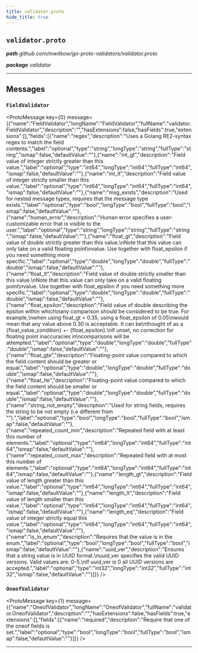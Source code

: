 ```yaml
---
title: validator.proto
hide_title: true
---
```



## `validator.proto`
_**path** github.com/mwitkow/go-proto-validators/validator.proto_

_**package** validator_



---

## Messages


### `FieldValidator`
<ProtoMessage key={0} message={{"name":"FieldValidator","longName":"FieldValidator","fullName":"validator.FieldValidator","description":"","hasExtensions":false,"hasFields":true,"extensions":[],"fields":[{"name":"regex","description":"Uses a Golang RE2-syntax regex to match the field contents.","label":"optional","type":"string","longType":"string","fullType":"string","ismap":false,"defaultValue":""},{"name":"int_gt","description":"Field value of integer strictly greater than this value.","label":"optional","type":"int64","longType":"int64","fullType":"int64","ismap":false,"defaultValue":""},{"name":"int_lt","description":"Field value of integer strictly smaller than this value.","label":"optional","type":"int64","longType":"int64","fullType":"int64","ismap":false,"defaultValue":""},{"name":"msg_exists","description":"Used for nested message types, requires that the message type exists.","label":"optional","type":"bool","longType":"bool","fullType":"bool","ismap":false,"defaultValue":""},{"name":"human_error","description":"Human error specifies a user-customizable error that is visible to the user.","label":"optional","type":"string","longType":"string","fullType":"string","ismap":false,"defaultValue":""},{"name":"float_gt","description":"Field value of double strictly greater than this value.\nNote that this value can only take on a valid floating point\nvalue. Use together with float_epsilon if you need something more specific.","label":"optional","type":"double","longType":"double","fullType":"double","ismap":false,"defaultValue":""},{"name":"float_lt","description":"Field value of double strictly smaller than this value.\nNote that this value can only take on a valid floating point\nvalue. Use together with float_epsilon if you need something more specific.","label":"optional","type":"double","longType":"double","fullType":"double","ismap":false,"defaultValue":""},{"name":"float_epsilon","description":"Field value of double describing the epsilon within which\nany comparison should be considered to be true. For example,\nwhen using float_gt = 0.35, using a float_epsilon of 0.05\nwould mean that any value above 0.30 is acceptable. It can be\nthought of as a {float_value_condition} +- {float_epsilon}.\nIf unset, no correction for floating point inaccuracies in\ncomparisons will be attempted.","label":"optional","type":"double","longType":"double","fullType":"double","ismap":false,"defaultValue":""},{"name":"float_gte","description":"Floating-point value compared to which the field content should be greater or equal.","label":"optional","type":"double","longType":"double","fullType":"double","ismap":false,"defaultValue":""},{"name":"float_lte","description":"Floating-point value compared to which the field content should be smaller or equal.","label":"optional","type":"double","longType":"double","fullType":"double","ismap":false,"defaultValue":""},{"name":"string_not_empty","description":"Used for string fields, requires the string to be not empty (i.e different from \"\").","label":"optional","type":"bool","longType":"bool","fullType":"bool","ismap":false,"defaultValue":""},{"name":"repeated_count_min","description":"Repeated field with at least this number of elements.","label":"optional","type":"int64","longType":"int64","fullType":"int64","ismap":false,"defaultValue":""},{"name":"repeated_count_max","description":"Repeated field with at most this number of elements.","label":"optional","type":"int64","longType":"int64","fullType":"int64","ismap":false,"defaultValue":""},{"name":"length_gt","description":"Field value of length greater than this value.","label":"optional","type":"int64","longType":"int64","fullType":"int64","ismap":false,"defaultValue":""},{"name":"length_lt","description":"Field value of length smaller than this value.","label":"optional","type":"int64","longType":"int64","fullType":"int64","ismap":false,"defaultValue":""},{"name":"length_eq","description":"Field value of integer strictly equal this value.","label":"optional","type":"int64","longType":"int64","fullType":"int64","ismap":false,"defaultValue":""},{"name":"is_in_enum","description":"Requires that the value is in the enum.","label":"optional","type":"bool","longType":"bool","fullType":"bool","ismap":false,"defaultValue":""},{"name":"uuid_ver","description":"Ensures that a string value is in UUID format.\nuuid_ver specifies the valid UUID versions. Valid values are: 0-5.\nIf uuid_ver is 0 all UUID versions are accepted.","label":"optional","type":"int32","longType":"int32","fullType":"int32","ismap":false,"defaultValue":""}]}} />


### `OneofValidator`
<ProtoMessage key={1} message={{"name":"OneofValidator","longName":"OneofValidator","fullName":"validator.OneofValidator","description":"","hasExtensions":false,"hasFields":true,"extensions":[],"fields":[{"name":"required","description":"Require that one of the oneof fields is set.","label":"optional","type":"bool","longType":"bool","fullType":"bool","ismap":false,"defaultValue":""}]}} />

---


  